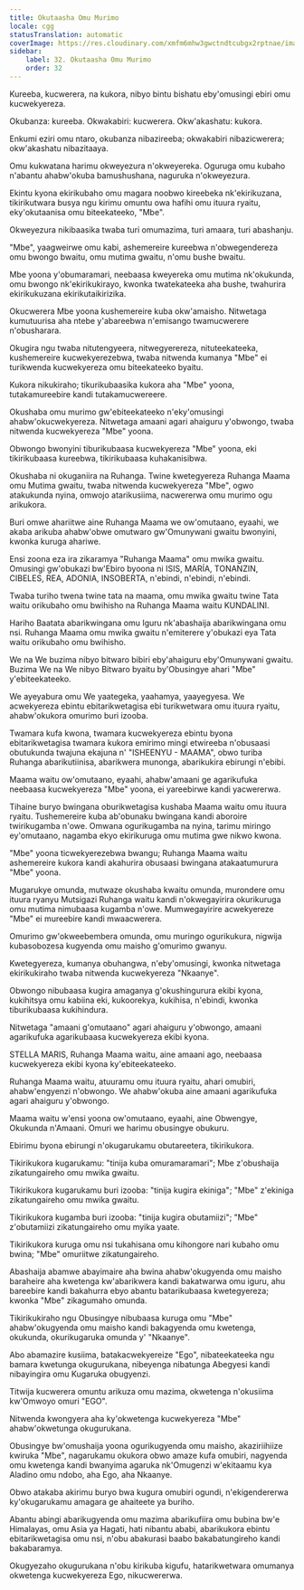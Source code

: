 ```yaml
---
title: Okutaasha Omu Murimo
locale: cgg
statusTranslation: automatic
coverImage: https://res.cloudinary.com/xmfm6mhw3gwctndtcubgx2rptnae/image/upload/v1740468922/small_cover_tratado_de_psicologia_revolucionaria_a4c0dca4e0.webp
sidebar:
    label: 32. Okutaasha Omu Murimo
    order: 32
---
```

Kureeba, kucwerera, na kukora, nibyo bintu bishatu eby'omusingi ebiri omu kucwekyereza.

Okubanza: kureeba. Okwakabiri: kucwerera. Okw'akashatu: kukora.

Enkumi eziri omu ntaro, okubanza nibazireeba; okwakabiri nibazicwerera; okw'akashatu nibazitaaya.

Omu kukwatana harimu okweyezura n'okweyereka. Oguruga omu kubaho n'abantu ahabw'okuba bamushushana, naguruka n'okweyezura.

Ekintu kyona ekirikubaho omu magara noobwo kireebeka nk'ekirikuzana, tikirikutwara busya ngu kirimu omuntu owa hafihi omu ituura ryaitu, eky'okutaanisa omu biteekateeko, "Mbe".

Okweyezura nikibaasika twaba turi omumazima, turi amaara, turi abashanju.

"Mbe", yaagweirwe omu kabi, ashemereire kureebwa n'obwegendereza omu bwongo bwaitu, omu mutima gwaitu, n'omu bushe bwaitu.

Mbe yoona y'obumaramari, neebaasa kweyereka omu mutima nk'okukunda, omu bwongo nk'ekirikukirayo, kwonka twatekateeka aha bushe, twahurira ekirikukuzana ekirikutaikirizika.

Okucwerera Mbe yoona kushemereire kuba okw'amaisho. Nitwetaga kumutuurisa aha ntebe y'abareebwa n'emisango twamucwerere n'obusharara.

Okugira ngu twaba nitutengyeera, nitwegyerereza, nituteekateeka, kushemereire kucwekyerezebwa, twaba nitwenda kumanya "Mbe" ei turikwenda kucwekyereza omu biteekateeko byaitu.

Kukora nikukiraho; tikurikubaasika kukora aha "Mbe" yoona, tutakamureebire kandi tutakamucwereere.

Okushaba omu murimo gw'ebiteekateeko n'eky'omusingi ahabw'okucwekyereza. Nitwetaga amaani agari ahaiguru y'obwongo, twaba nitwenda kucwekyereza "Mbe" yoona.

Obwongo bwonyini tiburikubaasa kucwekyereza "Mbe" yoona, eki tikirikubaasa kureebwa, tikirikubaasa kuhakanisibwa.

Okushaba ni okuganiira na Ruhanga. Twine kwetegyereza Ruhanga Maama omu Mutima gwaitu, twaba nitwenda kucwekyereza "Mbe", ogwo atakukunda nyina, omwojo atarikusiima, nacwererwa omu murimo ogu arikukora.

Buri omwe ahariitwe aine Ruhanga Maama we ow'omutaano, eyaahi, we akaba arikuba ahabw'obwe omutwaro gw'Omunywani gwaitu bwonyini, kwonka kuruga ahariwe.

Ensi zoona eza ira zikaramya "Ruhanga Maama" omu mwika gwaitu. Omusingi gw'obukazi bw'Ebiro byoona ni ISIS, MARÍA, TONANZIN, CIBELES, REA, ADONIA, INSOBERTA, n'ebindi, n'ebindi, n'ebindi.

Twaba turiho twena twine tata na maama, omu mwika gwaitu twine Tata waitu orikubaho omu bwihisho na Ruhanga Maama waitu KUNDALINI.

Hariho Baatata abarikwingana omu Iguru nk'abashaija abarikwingana omu nsi. Ruhanga Maama omu mwika gwaitu n'emiterere y'obukazi eya Tata waitu orikubaho omu bwihisho.

We na We buzima nibyo bitwaro bibiri eby'ahaiguru eby'Omunywani gwaitu. Buzima We na We nibyo Bitwaro byaitu by'Obusingye ahari "Mbe" y'ebiteekateeko.

We ayeyabura omu We yaategeka, yaahamya, yaayegyesa. We acwekyereza ebintu ebitarikwetagisa ebi turikwetwara omu ituura ryaitu, ahabw'okukora omurimo buri izooba.

Twamara kufa kwona, twamara kucwekyereza ebintu byona ebitarikwetagisa twamara kukora emirimo mingi etwireeba n'obusaasi obutukunda twajuna ekajuna n' "ISHEENYU - MAAMA", obwo turiba Ruhanga abarikutiinisa, abarikwera munonga, abarikukira ebirungi n'ebibi.

Maama waitu ow'omutaano, eyaahi, ahabw'amaani ge agarikufuka neebaasa kucwekyereza "Mbe" yoona, ei yareebirwe kandi yacwererwa.

Tihaine buryo bwingana oburikwetagisa kushaba Maama waitu omu ituura ryaitu. Tushemereire kuba ab'obunaku bwingana kandi aboroire twirikugamba n'owe. Omwana ogurikugamba na nyina, tarimu miringo ey'omutaano, nagamba ekyo ekirikuruga omu mutima gwe nikwo kwona.

"Mbe" yoona ticwekyerezebwa bwangu; Ruhanga Maama waitu ashemereire kukora kandi akahurira obusaasi bwingana atakaatumurura "Mbe" yoona.

Mugarukye omunda, mutwaze okushaba kwaitu omunda, murondere omu ituura ryanyu Mutsigazi Ruhanga waitu kandi n'okwegayirira okurikuruga omu mutima nimubaasa kugamba n'owe. Mumwegayirire acwekyereze "Mbe" ei mureebire kandi mwaacwerera.

Omurimo gw'okweebembera omunda, omu muringo ogurikukura, nigwija kubasobozesa kugyenda omu maisho g'omurimo gwanyu.

Kwetegyereza, kumanya obuhangwa, n'eby'omusingi, kwonka nitwetaga ekirikukiraho twaba nitwenda kucwekyereza "Nkaanye".

Obwongo nibubaasa kugira amaganya g'okushingurura ekibi kyona, kukihitsya omu kabiina eki, kukoorekya, kukihisa, n'ebindi, kwonka tiburikubaasa kukihindura.

Nitwetaga "amaani g'omutaano" agari ahaiguru y'obwongo, amaani agarikufuka agarikubaasa kucwekyereza ekibi kyona.

STELLA MARIS, Ruhanga Maama waitu, aine amaani ago, neebaasa kucwekyereza ekibi kyona ky'ebiteekateeko.

Ruhanga Maama waitu, atuuramu omu ituura ryaitu, ahari omubiri, ahabw'engyenzi n'obwongo. We ahabw'okuba aine amaani agarikufuka agari ahaiguru y'obwongo.

Maama waitu w'ensi yoona ow'omutaano, eyaahi, aine Obwengye, Okukunda n'Amaani. Omuri we harimu obusingye obukuru.

Ebirimu byona ebirungi n'okugarukamu obutareetera, tikirikukora.

Tikirikukora kugarukamu: "tinija kuba omuramaramari"; Mbe z'obushaija zikatungaireho omu mwika gwaitu.

Tikirikukora kugarukamu buri izooba: "tinija kugira ekiniga"; "Mbe" z'ekiniga zikatungaireho omu mwika gwaitu.

Tikirikukora kugamba buri izooba: "tinija kugira obutamiizi"; "Mbe" z'obutamiizi zikatungaireho omu myika yaate.

Tikirikukora kuruga omu nsi tukahisana omu kihongore nari kubaho omu bwina; "Mbe" omuriitwe zikatungaireho.

Abashaija abamwe abayimaire aha bwina ahabw'okugyenda omu maisho baraheire aha kwetenga kw'abarikwera kandi bakatwarwa omu iguru, ahu bareebire kandi bakahurra ebyo abantu batarikubaasa kwetegyereza; kwonka "Mbe" zikagumaho omunda.

Tikirikukiraho ngu Obusingye nibubaasa kuruga omu "Mbe" ahabw'okugyenda omu maisho kandi bakagyenda omu kwetenga, okukunda, okurikugaruka omunda y' "Nkaanye".

Abo abamazire kusiima, batakacwekyereize "Ego", nibateekateeka ngu bamara kwetunga okugurukana, nibeyenga nibatunga Abegyesi kandi nibayingira omu Kugaruka obugyenzi.

Titwija kucwerera omuntu arikuza omu mazima, okwetenga n'okusiima kw'Omwoyo omuri "EGO".

Nitwenda kwongyera aha ky'okwetenga kucwekyereza "Mbe" ahabw'okwetunga okugurukana.

Obusingye bw'omushaija yoona ogurikugyenda omu maisho, akaziriihiize kwiruka "Mbe", nagarukamu okukora obwo amaze kufa omubiri, nagyenda omu kwetenga kandi bwanyima agaruka nk'Omugenzi w'ekitaamu kya Aladino omu ndobo, aha Ego, aha Nkaanye.

Obwo atakaba akirimu buryo bwa kugura omubiri ogundi, n'ekigendererwa ky'okugarukamu amagara ge ahaiteete ya buriho.

Abantu abingi abarikugyenda omu mazima abarikufiira omu bubina bw'e Himalayas, omu Asia ya Hagati, hati nibantu ababi, abarikukora ebintu ebitarikwetagisa omu nsi, n'obu abakurasi baabo bakabatungireho kandi bakabaramya.

Okugyezaho okugurukana n'obu kirikuba kigufu, hatarikwetwara omumanya okwetenga kucwekyereza Ego, nikucwererwa.

